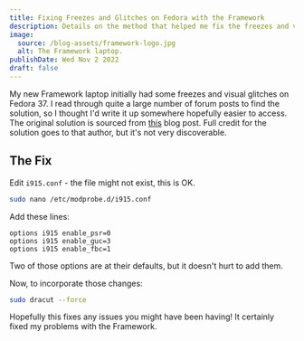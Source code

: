 ```yaml
---
title: Fixing Freezes and Glitches on Fedora with the Framework
description: Details on the method that helped me fix the freezes and visual glitches I faced on my Framework.
image:
  source: /blog-assets/framework-logo.jpg
  alt: The Framework laptop.
publishDate: Wed Nov 2 2022
draft: false
---
```


My new Framework laptop initially had some freezes and visual glitches on
Fedora 37. I read through quite a large number of forum posts to find the
solution, so I thought I'd write it up somewhere hopefully easier to access. The
original solution is sourced from
[this](https://community.frame.work/t/hard-freezing-on-fedora-36-with-the-new-12th-gen-system/20675/146)
blog post. Full credit for the solution goes to that author, but it's not very
discoverable.

## The Fix

Edit `i915.conf` - the file might not exist, this is OK.

```bash
sudo nano /etc/modprobe.d/i915.conf
```

Add these lines:

```
options i915 enable_psr=0
options i915 enable_guc=3
options i915 enable_fbc=1
```

Two of those options are at their defaults, but it doesn't hurt to add them.

Now, to incorporate those changes:

```bash
sudo dracut --force
```

Hopefully this fixes any issues you might have been having! It certainly fixed
my problems with the Framework.
